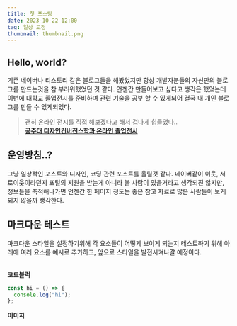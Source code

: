 ```yaml
---
title: 첫 포스팅
date: 2023-10-22 12:00
tag: 일상 고정
thumbnail: thumbnail.png
---
```


## Hello, world?

기존 네이버나 티스토리 같은 블로그들을 해봤었지만 항상 개발자분들의 자신만의 블로그를 만드는것을 참 부러워했었던 것 같다. 언젠간 만들어보고 싶다고 생각은 했었는데 이번에 대학교 졸업전시를 준비하며 관련 기술을 공부 할 수 있게되어 결국 내 개인 블로그를 만들 수 있게되었다.

> 괜히 온라인 전시를 직접 해보겠다고 해서 겁나게 힘들었다..  
> **[공주대 디자인컨버전스학과 온라인 졸업전시](https://knu-exhibition-dev.vercel.app/ "방문해보기")**

## 운영방침..?

그냥 일상적인 포스트와 디자인, 코딩 관련 포스트를 올릴것 같다. 네이버같이 이웃, 서로이웃이라던지 포털의 지원을 받는게 아니라 볼 사람이 있을거라고 생각되진 않지만, 정보들을 축적해나가면 언젠간 한 페이지 정도는 좋은 참고 자료로 많은 사람들이 보게되지 않을까 생각한다.

## 마크다운 테스트

마크다운 스타일을 설정하기위해 각 요소들이 어떻게 보이게 되는지 테스트하기 위해 아래에 여러 요소를 예시로 추가하고, 앞으로 스타일을 발전시켜나갈 예정이다.<br/><br/>

**코드블럭**

```typescript
const hi = () => {
  console.log("hi");
};
```

**이미지**<br/><br/>

<ImageViewer src="/posts/first-post/flag.jpg" />
